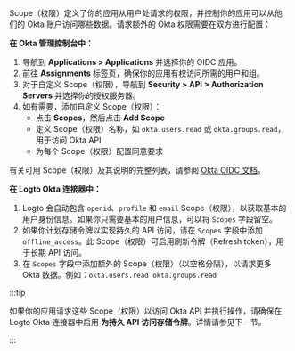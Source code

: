 Scope（权限）定义了你的应用从用户处请求的权限，并控制你的应用可以从他们的 Okta 账户访问哪些数据。请求额外的 Okta 权限需要在双方进行配置：

**在 Okta 管理控制台中：**

1. 导航到 **Applications > Applications** 并选择你的 OIDC 应用。
2. 前往 **Assignments** 标签页，确保你的应用有权访问所需的用户和组。
3. 对于自定义 Scope（权限），导航到 **Security > API > Authorization Servers** 并选择你的授权服务器。
4. 如有需要，添加自定义 Scope（权限）：
   - 点击 **Scopes**，然后点击 **Add Scope**
   - 定义 Scope（权限）名称，如 `okta.users.read` 或 `okta.groups.read`，用于访问 Okta API
   - 为每个 Scope（权限）配置同意要求

有关可用 Scope（权限）及其说明的完整列表，请参阅 [Okta OIDC 文档](https://developer.okta.com/docs/api/openapi/okta-oauth/guides/overview/#scopes)。

**在 Logto Okta 连接器中：**

1. Logto 会自动包含 `openid`、`profile` 和 `email` Scope（权限），以获取基本的用户身份信息。如果你只需要基本的用户信息，可以将 `Scopes` 字段留空。
2. 如果你计划存储令牌以实现持久的 API 访问，请在 `Scopes` 字段中添加 `offline_access`。此 Scope（权限）可启用刷新令牌（Refresh token），用于长期 API 访问。
3. 在 `Scopes` 字段中添加额外的 Scope（权限）（以空格分隔），以请求更多 Okta 数据。例如：`okta.users.read okta.groups.read`

:::tip

如果你的应用请求这些 Scope（权限）以访问 Okta API 并执行操作，请确保在 Logto Okta 连接器中启用 **为持久 API 访问存储令牌**。详情请参见下一节。

:::
